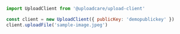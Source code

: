 ```js
import UploadClient from '@uploadcare/upload-client'

const client = new UploadClient({ publicKey: 'demopublickey' })
client.uploadFile('sample-image.jpeg')
```

